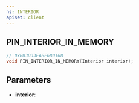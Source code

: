 ```yaml
---
ns: INTERIOR
apiset: client
---
```

## PIN_INTERIOR_IN_MEMORY

```c
// 0xBD3D33EABF680168
void PIN_INTERIOR_IN_MEMORY(Interior interior);
```


## Parameters
* **interior**: